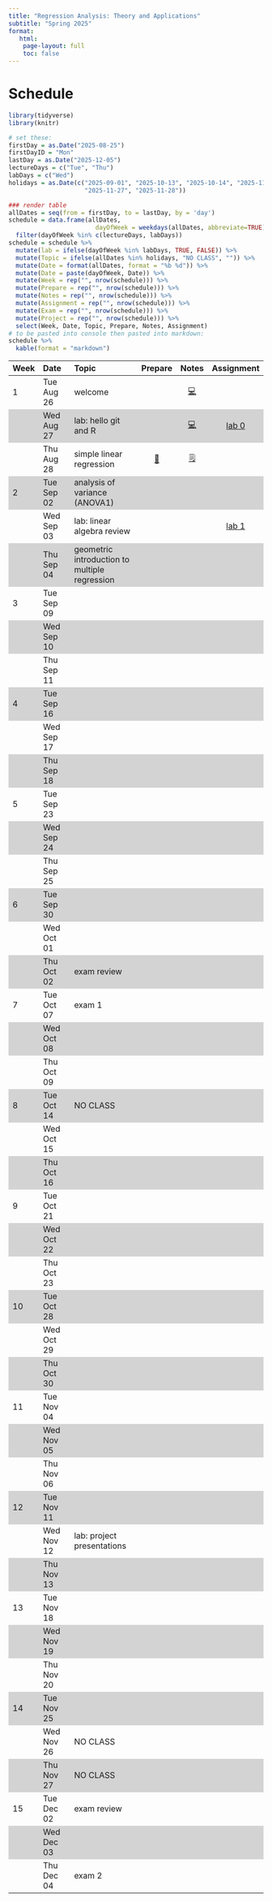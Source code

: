 ```yaml
---
title: "Regression Analysis: Theory and Applications"
subtitle: "Spring 2025"
format:
   html: 
    page-layout: full
    toc: false
---
```


<!-- Course description  -->

<!-- In depth study of regression modeling with emphasis on applications and theoretical underpinnings. Linear and logistic regression, analysis of variance, model diagnostics, and selection. Maximum likelihood and least squares estimation of regression parameters. Examples from a variety of fields. Prerequisite: Either any STA 100-level course or STA 230, 231, or 240L and MATH 216, 218, or 221. Recommended co-requisite: STA 230, 231, or 240L. Interested students with different backgrounds should seek instructor consent. This course is required for Statistical Science majors and students interested in taking STA 360. Students interested in an applied-only regression course should take STA 210. -->

<!-- # Tentative outline -->

<!-- Week 1: Simple linear regression and mathematical notation -->
<!-- Week 2: Multiple linear regression  -->
<!-- Week 3: Types of predictors + Model comparison -->
<!-- Week 4: Inference -->
<!-- Week 5: Model conditions and diagnostics -->
<!-- Week 6: Diagnostics and transformations -->
<!-- Week 7: MLE  -->
<!-- Week 8: Logistic regression -->
<!-- Week 9: Logistic regression continued -->
<!-- Week 10: Weighted least squares -->
<!-- Week 11: Variable selection -->
<!-- Week 12: Model selection -->
<!-- Week 13: special topic / account for exam and review days -->
<!-- Week 14: no class -->
<!-- Week 15: special topic / account for exam and review days -->

# Schedule

```r
library(tidyverse)
library(knitr)
```

```r
# set these:
firstDay = as.Date("2025-08-25")
firstDayID = "Mon"
lastDay = as.Date("2025-12-05")
lectureDays = c("Tue", "Thu")
labDays = c("Wed")
holidays = as.Date(c("2025-09-01", "2025-10-13", "2025-10-14", "2025-11-26",
                     "2025-11-27", "2025-11-28"))

### render table
allDates = seq(from = firstDay, to = lastDay, by = 'day')
schedule = data.frame(allDates,
                        dayOfWeek = weekdays(allDates, abbreviate=TRUE)) %>%
  filter(dayOfWeek %in% c(lectureDays, labDays))
schedule = schedule %>%
  mutate(lab = ifelse(dayOfWeek %in% labDays, TRUE, FALSE)) %>%
  mutate(Topic = ifelse(allDates %in% holidays, "NO CLASS", "")) %>%
  mutate(Date = format(allDates, format = "%b %d")) %>%
  mutate(Date = paste(dayOfWeek, Date)) %>%
  mutate(Week = rep("", nrow(schedule))) %>%
  mutate(Prepare = rep("", nrow(schedule))) %>%
  mutate(Notes = rep("", nrow(schedule))) %>%
  mutate(Assignment = rep("", nrow(schedule))) %>%
  mutate(Exam = rep("", nrow(schedule))) %>%
  mutate(Project = rep("", nrow(schedule))) %>%
  select(Week, Date, Topic, Prepare, Notes, Assignment)
# to be pasted into console then pasted into markdown:
schedule %>%
  kable(format = "markdown")
```

```{=html}
<style>
    .heatMap {
        width: 100%;
        text-align: center;
    }
    .heatMap th {
        word-wrap: break-word;
        text-align: center;
    }
<!--     .heatMap tr:nth-of-type(2n+1) { -->
<!--   background: #FFF; -->
<!-- } -->
    .heatMap tr:nth-of-type(2n) { background: #D3D3D3; }
</style>
```

<!-- useful icons 💻🗒📝📖-->

::: heatMap
| Week | Date       | Topic                  | Prepare | Notes | Assignment |
|:-----|:-----------|:-----------------------|:--------:|:------:|:-----------:|
| 1    | Tue Aug 26 | welcome                |         | [💻](/notes/slides/lec01-welcome.html)      |            |
|      | Wed Aug 27 | lab: hello git and R                  |         |  [💻](/labs/lab0-slides.html)     |   [lab 0](/labs/lab00.html)     |
|      | Thu Aug 28 | simple linear regression                       | [📖](/prepare/prepare-lec02.html)        | [🗒](/notes/lec02-slr.html)      |            |
| 2    | Tue Sep 02 | analysis of variance (ANOVA1)                       |         |       |            |
|      | Wed Sep 03 | lab: linear algebra review                       |         |       |  [lab 1]()          |
|      | Thu Sep 04 | geometric introduction to multiple regression                       |         |       |            |
| 3    | Tue Sep 09 |                        |         |       |            |
|      | Wed Sep 10 |                        |         |       |            |
|      | Thu Sep 11 |                        |         |       |            |
| 4    | Tue Sep 16 |                        |         |       |            |
|      | Wed Sep 17 |                        |         |       |            |
|      | Thu Sep 18 |                        |         |       |            |
| 5    | Tue Sep 23 |                        |         |       |            |
|      | Wed Sep 24 |                        |         |       |            |
|      | Thu Sep 25 |                        |         |       |            |
| 6    | Tue Sep 30 |                        |         |       |            |
|      | Wed Oct 01 |                        |         |       |            |
|      | Thu Oct 02 | exam review                       |         |       |            |
| 7    | Tue Oct 07 | exam 1                       |         |       |            |
|      | Wed Oct 08 |                        |         |       |            |
|      | Thu Oct 09 |                        |         |       |            |
| 8    | Tue Oct 14 | NO CLASS               |         |       |            |
|      | Wed Oct 15 |                        |         |       |            |
|      | Thu Oct 16 |                        |         |       |            |
| 9    | Tue Oct 21 |                        |         |       |            |
|      | Wed Oct 22 |                        |         |       |            |
|      | Thu Oct 23 |                        |         |       |            |
| 10   | Tue Oct 28 |                        |         |       |            |
|      | Wed Oct 29 |                        |         |       |            |
|      | Thu Oct 30 |                        |         |       |            |
| 11   | Tue Nov 04 |                        |         |       |            |
|      | Wed Nov 05 |                        |         |       |            |
|      | Thu Nov 06 |                        |         |       |            |
| 12   | Tue Nov 11 |                        |         |       |            |
|      | Wed Nov 12 | lab: project presentations                        |         |       |            |
|      | Thu Nov 13 |                        |         |       |            |
| 13   | Tue Nov 18 |                        |         |       |            |
|      | Wed Nov 19 |                        |         |       |            |
|      | Thu Nov 20 |                        |         |       |            |
| 14   | Tue Nov 25 |                        |         |       |            |
|      | Wed Nov 26 | NO CLASS               |         |       |            |
|      | Thu Nov 27 | NO CLASS               |         |       |            |
| 15   | Tue Dec 02 | exam review                       |         |       |            |
|      | Wed Dec 03 |                        |         |       |            |
|      | Thu Dec 04 | exam 2                       |         |       |            |
:::
